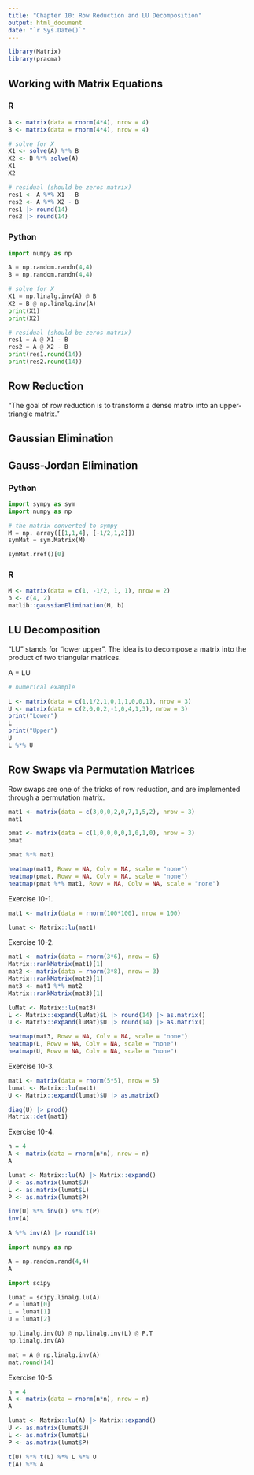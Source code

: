 ```yaml
---
title: "Chapter 10: Row Reduction and LU Decomposition"
output: html_document
date: "`r Sys.Date()`"
---
```


```r
library(Matrix)
library(pracma)
```


## Working with Matrix Equations

### R

```r
A <- matrix(data = rnorm(4*4), nrow = 4)
B <- matrix(data = rnorm(4*4), nrow = 4)
```

```r
# solve for X
X1 <- solve(A) %*% B
X2 <- B %*% solve(A)
X1
X2
```

```r
# residual (should be zeros matrix)
res1 <- A %*% X1 - B
res2 <- A %*% X2 - B
res1 |> round(14)
res2 |> round(14)
```

### Python

```python
import numpy as np

A = np.random.randn(4,4)
B = np.random.randn(4,4)
```

```python
# solve for X
X1 = np.linalg.inv(A) @ B
X2 = B @ np.linalg.inv(A)
print(X1)
print(X2)
```

```python
# residual (should be zeros matrix)
res1 = A @ X1 - B
res2 = A @ X2 - B
print(res1.round(14))
print(res2.round(14))
```

## Row Reduction

"The goal of row reduction is to transform a dense matrix into an upper-triangle matrix."

## Gaussian Elimination

## Gauss-Jordan Elimination

### Python

```python
import sympy as sym
import numpy as np

# the matrix converted to sympy
M = np. array([[1,1,4], [-1/2,1,2]])
symMat = sym.Matrix(M)
```

```python
symMat.rref()[0]
```

### R

```r
M <- matrix(data = c(1, -1/2, 1, 1), nrow = 2)
b <- c(4, 2)
matlib::gaussianElimination(M, b)
```

## LU Decomposition

"LU" stands for "lower upper". The idea is to decompose a matrix into the product of two triangular matrices.

A = LU

```r
# numerical example

L <- matrix(data = c(1,1/2,1,0,1,1,0,0,1), nrow = 3)
U <- matrix(data = c(2,0,0,2,-1,0,4,1,3), nrow = 3)
print("Lower")
L
print("Upper")
U
L %*% U
```

## Row Swaps via Permutation Matrices

Row swaps are one of the tricks of row reduction, and are implemented through a permutation matrix.

```r
mat1 <- matrix(data = c(3,0,0,2,0,7,1,5,2), nrow = 3)
mat1

pmat <- matrix(data = c(1,0,0,0,0,1,0,1,0), nrow = 3)
pmat

pmat %*% mat1
```

```r
heatmap(mat1, Rowv = NA, Colv = NA, scale = "none")
heatmap(pmat, Rowv = NA, Colv = NA, scale = "none")
heatmap(pmat %*% mat1, Rowv = NA, Colv = NA, scale = "none")
```

Exercise 10-1.

```r
mat1 <- matrix(data = rnorm(100*100), nrow = 100)
```

```r
lumat <- Matrix::lu(mat1)
```

Exercise 10-2.

```r
mat1 <- matrix(data = rnorm(3*6), nrow = 6)
Matrix::rankMatrix(mat1)[1]
mat2 <- matrix(data = rnorm(3*8), nrow = 3)
Matrix::rankMatrix(mat2)[1]
mat3 <- mat1 %*% mat2
Matrix::rankMatrix(mat3)[1]
```

```r
luMat <- Matrix::lu(mat3)
L <- Matrix::expand(luMat)$L |> round(14) |> as.matrix()
U <- Matrix::expand(luMat)$U |> round(14) |> as.matrix()
```

```r
heatmap(mat3, Rowv = NA, Colv = NA, scale = "none")
heatmap(L, Rowv = NA, Colv = NA, scale = "none")
heatmap(U, Rowv = NA, Colv = NA, scale = "none")
```

Exercise 10-3.

```r
mat1 <- matrix(data = rnorm(5*5), nrow = 5)
lumat <- Matrix::lu(mat1)
U <- Matrix::expand(lumat)$U |> as.matrix()
```


```r
diag(U) |> prod()
Matrix::det(mat1)
```

Exercise 10-4.

```r
n = 4
A <- matrix(data = rnorm(n*n), nrow = n)
A
```

```r
lumat <- Matrix::lu(A) |> Matrix::expand()
U <- as.matrix(lumat$U)
L <- as.matrix(lumat$L)
P <- as.matrix(lumat$P)
```

```r
inv(U) %*% inv(L) %*% t(P)
inv(A)
```

```r
A %*% inv(A) |> round(14)
```

```python
import numpy as np

A = np.random.rand(4,4)
A
```

```python
import scipy

lumat = scipy.linalg.lu(A)
P = lumat[0]
L = lumat[1]
U = lumat[2]
```

```python
np.linalg.inv(U) @ np.linalg.inv(L) @ P.T
np.linalg.inv(A)
```

```python
mat = A @ np.linalg.inv(A)
mat.round(14)
```

Exercise 10-5.

```r
n = 4
A <- matrix(data = rnorm(n*n), nrow = n)
A
```

```r
lumat <- Matrix::lu(A) |> Matrix::expand()
U <- as.matrix(lumat$U)
L <- as.matrix(lumat$L)
P <- as.matrix(lumat$P)
```

```r
t(U) %*% t(L) %*% L %*% U
t(A) %*% A
```
